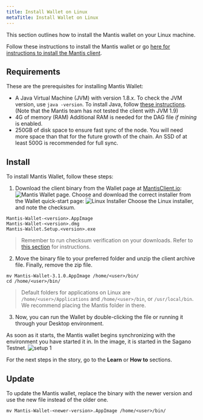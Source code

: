 ```yaml
---
title: Install Wallet on Linux
metaTitle: Install Wallet on Linux
---
```


This section outlines how to install the Mantis wallet on your Linux machine.

Follow these instructions to install the Mantis wallet or go [here for instructions to install the Mantis client](/install/install-client).


## Requirements

These are the prerequisites for installing Mantis Wallet:
* A Java Virtual Machine (JVM) with version 1.8.x.
    To check the JVM version, use `java -version`.
    To install Java, follow [these instructions](https://java.com/en/download/help/download_options.html).
    (Note that  the Mantis team has not tested the client with JVM 1.9)
* 4G of memory (RAM)
    Additional RAM is needed for the DAG file _if mining_ is enabled.
* 250GB of disk space to ensure fast sync of the node. You will need more space than that for the future growth of the chain. An SSD of at least 500G is recommended for full sync.

## Install

To install Mantis Wallet, follow these steps:

1. Download the client binary from the Wallet page at [MantisClient.io](https://mantisclient.io/):
![Mantis Wallet page](../images/1-Download.png).
Choose and download the correct installer from the Wallet quick-start page:
![Linux Installer](../images/2b-Download-Installer.png)
Choose the Linux installer, and note the checksum.
```
Mantis-Wallet-<version>.AppImage
Mantis-Wallet-<version>.dmg
Mantis-Wallet.Setup.<version>.exe
```

> Remember to run checksum verification on your downloads. Refer to [this section](first-steps/downloads#checksum) for instructions.

2. Move the binary file to your preferred folder and unzip the client archive file. Finally, remove the zip file.

```
mv Mantis-Wallet-3.1.0.AppImage /home/<user>/bin/
cd /home/<user>/bin/
```

> Default folders for applications on Linux are `/home/<user>/Applications` and `/home/<user>/bin`, or `/usr/local/bin`. We recommend placing the Mantis folder in there.


3. Now, you can run the Wallet by double-clicking the file or running it through your Desktop environment.

As soon as it starts, the Mantis wallet begins synchronizing with the environment you have started it in. In the image, it is started in the Sagano Testnet.
![setup 1](../images/4-Setup-1.png)

For the next steps in the story, go to the **Learn** or **How to** sections.

## Update

To update the Mantis wallet, replace the binary with the newer version and use the new file instead of the older one.
```
mv Mantis-Wallet-<newer-version>.AppImage /home/<user>/bin/
```
